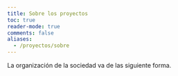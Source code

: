 ```yaml
---
title: Sobre los proyectos
toc: true
reader-mode: true
comments: false
aliases:
  - /proyectos/sobre
---
```


La organización de la sociedad va de las siguiente forma.